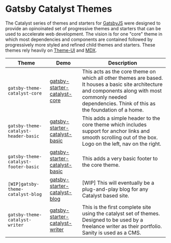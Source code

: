# Gatsby Catalyst Themes

The Catalyst series of themes and starters for [GatsbyJS](https://www.gatsbyjs.org/) were designed to provide an opinoinated set of progressive themes and starters that can be used to accelerate web development. The vision is for one "core" theme in which most dependencies and components are contained followed by progressively more styled and refined child themes and starters. These themes rely heavily on [Theme-UI](https://theme-ui.com/) and [MDX](https://mdxjs.com/getting-started/gatsby/).

| Theme                                | Demo                                                                                  | Description                                                                                                                                                                                                  |
| ------------------------------------ | ------------------------------------------------------------------------------------- | ------------------------------------------------------------------------------------------------------------------------------------------------------------------------------------------------------------ |
| `gatsby-theme-catalyst-core`         | [gatsby-starter-catalyst-core](https://gatsby-starter-catalyst-core.netlify.com/)     | This acts as the core theme on which all other themes are based. It houses a basic site architecture and components along with most commonly needed dependencies. Think of this as the foundation of a home. |
| `gatsby-theme-catalyst-header-basic` | [gatsby-starter-catalyst-basic](https://gatsby-starter-catalyst-basic.netlify.com/)   | This adds a simple header to the core theme which includes support for anchor links and smooth scrolling out of the box. Logo on the left, nav on the right.                                                 |
| `gatsby-theme-catalyst-footer-basic` | [gatsby-starter-catalyst-basic](https://gatsby-starter-catalyst-basic.netlify.com/)   | This adds a very basic footer to the core theme.                                                                                                                                                             |
| `[WIP]gatsby-theme-catalyst-blog`    | [gatsby-starter-catalyst-blog](https://gatsby-starter-catalyst-blog.netlify.com/)     | [WIP] This will eventually be a plug-and-play blog for any Catalyst based site.                                                                                                                              |
| `gatsby-theme-catalyst-writer`       | [gatsby-starter-catalyst-writer](https://gatsby-starter-catalyst-writer.netlify.com/) | This is the first complete site using the catalyst set of themes. Designed to be used by a freelance writer as their portfolio. Sanity is used as a CMS.                                                     |
